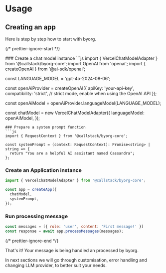 
# Usage

## Creating an app

Here is step by step how to start with byorg.

{/* prettier-ignore-start */}

<Steps>
  ### Create a chat model instance
  ```js
  import { VercelChatModelAdapter } from '@callstack/byorg-core';
  import OpenAI from 'openai';
  import { createOpenAI } from '@ai-sdk/openai';

  const LANGUAGE_MODEL = 'gpt-4o-2024-08-06';

  const openAiProvider = createOpenAI({
  apiKey: 'your-api-key',
  compatibility: 'strict', // strict mode, enable when using the OpenAI API
  });

  const openAiModel = openAiProvider.languageModel(LANGUAGE_MODEL);

  const chatModel = new VercelChatModelAdapter({
    languageModel: openAiModel,
  });
  ```
  ### Prepare a system prompt function
  ```js
  import { RequestContext } from '@callstack/byorg-core';

  const systemPrompt = (context: RequestContext): Promise<string> | string => {
    return "You are a helpful AI assistant named Cassandra";
  };
  ```
  ### Create an Application instance
  ```js
  import { VercelChatModelAdapter } from '@callstack/byorg-core';

  const app = createApp({
    chatModel,
    systemPrompt,
  });
  ```
  ### Run processing message
  ```js
  const messages = [{ role: 'user', content: 'First message!' }]
  const response = await app.processMessages(messages);
  ```
</Steps>

{/* prettier-ignore-end */}

That's it! Your message is being handled an processed by byorg.

In next sections we will go through customisation, error handling and changing LLM provider, to better suit your needs.
